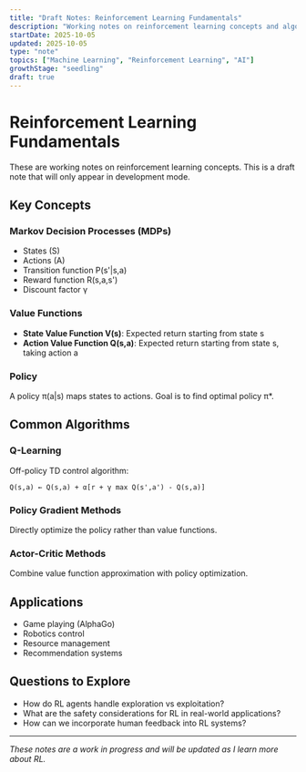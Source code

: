 ```yaml
---
title: "Draft Notes: Reinforcement Learning Fundamentals"
description: "Working notes on reinforcement learning concepts and algorithms"
startDate: 2025-10-05
updated: 2025-10-05
type: "note"
topics: ["Machine Learning", "Reinforcement Learning", "AI"]
growthStage: "seedling"
draft: true
---
```


# Reinforcement Learning Fundamentals

These are working notes on reinforcement learning concepts. This is a draft note that will only appear in development mode.

## Key Concepts

### Markov Decision Processes (MDPs)
- States (S)
- Actions (A)
- Transition function P(s'|s,a)
- Reward function R(s,a,s')
- Discount factor γ

### Value Functions
- **State Value Function V(s)**: Expected return starting from state s
- **Action Value Function Q(s,a)**: Expected return starting from state s, taking action a

### Policy
A policy π(a|s) maps states to actions. Goal is to find optimal policy π*.

## Common Algorithms

### Q-Learning
Off-policy TD control algorithm:
```
Q(s,a) ← Q(s,a) + α[r + γ max Q(s',a') - Q(s,a)]
```

### Policy Gradient Methods
Directly optimize the policy rather than value functions.

### Actor-Critic Methods
Combine value function approximation with policy optimization.

## Applications
- Game playing (AlphaGo)
- Robotics control
- Resource management
- Recommendation systems

## Questions to Explore
- How do RL agents handle exploration vs exploitation?
- What are the safety considerations for RL in real-world applications?
- How can we incorporate human feedback into RL systems?

---

*These notes are a work in progress and will be updated as I learn more about RL.*